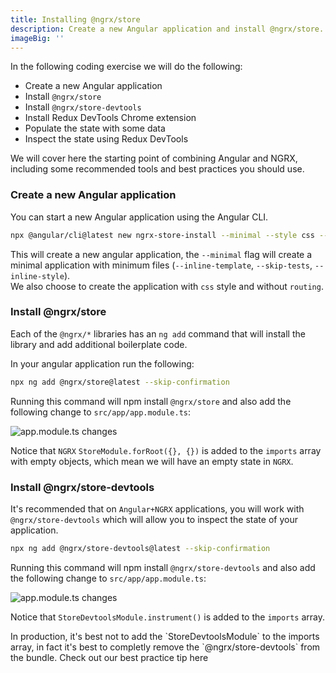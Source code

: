 ```yaml
---
title: Installing @ngrx/store
description: Create a new Angular application and install @ngrx/store.
imageBig: ''
---
```


In the following coding exercise we will do the following:

- Create a new Angular application
- Install `@ngrx/store`
- Install `@ngrx/store-devtools`
- Install Redux DevTools Chrome extension
- Populate the state with some data
- Inspect the state using Redux DevTools

We will cover here the starting point of combining Angular and NGRX, including some recommended tools and best practices you should use.

<Steps>

### Create a new Angular application

You can start a new Angular application using the Angular CLI.

```bash
npx @angular/cli@latest new ngrx-store-install --minimal --style css --routing false
```

This will create a new angular application, the `--minimal` flag will create a minimal application with minimum files (`--inline-template`, `--skip-tests`, `--inline-style`).  
We also choose to create the application with `css` style and without `routing`.

### Install @ngrx/store

Each of the `@ngrx/*` libraries has an `ng add` command that will install the library and add additional boilerplate code.

In your angular application run the following:

```bash
npx ng add @ngrx/store@latest --skip-confirmation
```

Running this command will npm install `@ngrx/store` and also add the following change to `src/app/app.module.ts`:

![app.module.ts changes](https://github.com/ywarezk/academeez/blob/main/content/en/course/angular/ngrx/installing-ngrx-store/ng-add-store-change.png?raw=true)

Notice that `NGRX` `StoreModule.forRoot({}, {})` is added to the `imports` array with empty objects, which mean we will have an empty state in `NGRX`.

### Install @ngrx/store-devtools

It's recommended that on `Angular+NGRX` applications, you will work with `@ngrx/store-devtools` which will allow you to inspect the state of your application.

```bash
npx ng add @ngrx/store-devtools@latest --skip-confirmation
```

Running this command will npm install `@ngrx/store-devtools` and also add the following change to `src/app/app.module.ts`:

![app.module.ts changes](https://github.com/ywarezk/academeez/blob/main/content/en/course/angular/ngrx/installing-ngrx-store/ng-add-devtools-change2.png?raw=true)

Notice that `StoreDevtoolsModule.instrument()` is added to the `imports` array.

<Callout className="my-8 bg-green/5" title="Best Practice Tip">
<p>In production, it's best not to add the `StoreDevtoolsModule` to the imports array, in fact it's best to completly remove the `@ngrx/store-devtools` from the bundle.  
Check out our best practice tip <Link className="text-green/80 underline" href="/en/course/angular/ngrx/best-practices/store-devtools-production">here</Link></p>
</Callout>
	
</Steps>
